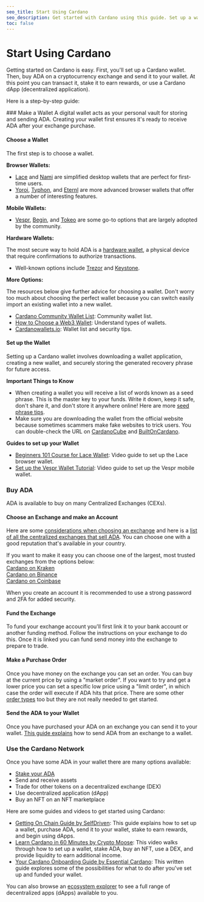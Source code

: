 ```yaml
---
seo_title: Start Using Cardano
seo_description: Get started with Cardano using this guide. Set up a wallet, buy ADA, and start using dApps on Cardano. Explore the ecosystem and dive in.
toc: false
---
```



# Start Using Cardano

Getting started on Cardano is easy. First, you'll set up a Cardano wallet. Then, buy ADA on a cryptocurrency exchange and send it to your wallet. At this point you can transact it, stake it to earn rewards, or use a Cardano dApp (decentralized application).

Here is a step-by-step guide:

<Steps>
### Make a Wallet
A digital wallet acts as your personal vault for storing and sending ADA. Creating your wallet first ensures it's ready to receive ADA after your exchange purchase.

#### Choose a Wallet

The first step is to choose a wallet.

**Browser Wallets:**

- [Lace](https://www.lace.io/)<OS repoURL="https://github.com/input-output-hk/lace" /> and [Nami](https://www.namiwallet.io/)<OS repoURL="https://github.com/input-output-hk/nami" /> are simplified desktop wallets that are perfect for first-time users.
- [Yoroi](https://yoroi-wallet.com/)<OS repoURL="https://github.com/Emurgo/yoroi" />, [Typhon](https://typhonwallet.io/), and [Eternl](https://eternl.io/) are more advanced browser wallets that offer a number of interesting features.

**Mobile Wallets:**

- [Vespr](https://vespr.xyz/), [Begin](https://begin.is/), and [Tokeo](https://tokeopay.io/) are some go-to options that are largely adopted by the community.

**Hardware Wallets:**

The most secure way to hold ADA is a [hardware wallet](https://builtoncardano.com/ecosystem/hardware-wallet), a physical device that require confirmations to authorize transactions.

- Well-known options include [Trezor](https://trezor.io/)<OS repoURL="https://github.com/trezor/trezor-firmware" /> and [Keystone](https://keyst.one/)<OS repoURL="https://github.com/KeystoneHQ/keystone3-firmware" />.

**More Options:**

The resources below give further advice for choosing a wallet. Don't worry too much about choosing the perfect wallet because you can switch easily import an existing wallet into a new wallet.

- [Cardano Community Wallet List](https://cardano-community.github.io/support-faq/Wallets/list/)<OS repoURL="https://github.com/cardano-community/support-faq/blob/master/docs/Wallets/list.md" />: Community wallet list.
- [How to Choose a Web3 Wallet](https://www.essentialcardano.io/article/how-to-choose-a-web3-wallet): Understand types of wallets.
- [Cardanowallets.io](https://cardanowallets.io/): Wallet list and security tips.

#### Set up the Wallet

Setting up a Cardano wallet involves downloading a wallet application, creating a new wallet, and securely storing the generated recovery phrase for future access.

**Important Things to Know**

- When creating a wallet you will receive a list of words known as a seed phrase. This is the master key to your funds. Write it down, keep it safe, don't share it, and don't store it anywhere online! Here are more [seed phrase tips](https://www.reddit.com/r/cardano/wiki/wallets/seedphrase/).
- Make sure you are downloading the wallet from the official website because sometimes scammers make fake websites to trick users. You can double-check the URL on [CardanoCube](https://www.cardanocube.com/categories/wallets) and [BuiltOnCardano](https://builtoncardano.com/ecosystem/wallets).

**Guides to set up your Wallet**

- [Beginners 101 Course for Lace Wallet](https://learncardano.io/courses/lace-wallet/): Video guide to set up the Lace browser wallet.
- [Set up the Vespr Wallet Tutorial](https://www.youtube.com/watch?v=XrNSFL87HFk): Video guide to set up the Vespr mobile wallet.

### Buy ADA

ADA is available to buy on many Centralized Exchanges (CEXs).

#### Choose an Exchange and make an Account

Here are some [considerations when choosing an exchange](https://www.forbes.com/advisor/au/investing/cryptocurrency/how-to-buy-cardano-ada/) and here is a [list of all the centralized exchanges that sell ADA](https://www.coingecko.com/en/coins/cardano#markets). You can choose one with a good reputation that's available in your country.

If you want to make it easy you can choose one of the largest, most trusted exchanges from the options below:  
[Cardano on Kraken](https://www.kraken.com/learn/buy-cardano-ada)  
[Cardano on Binance](https://www.binance.com/en/how-to-buy/cardano)  
[Cardano on Coinbase](https://www.coinbase.com/how-to-buy/cardano)

When you create an account it is recommended to use a strong password and 2FA for added security.

#### Fund the Exchange

To fund your exchange account you'll first link it to your bank account or another funding method. Follow the instructions on your exchange to do this. Once it is linked you can fund send money into the exchange to prepare to trade.

#### Make a Purchase Order

Once you have money on the exchange you can set an order. You can buy at the current price by using a "market order". If you want to try and get a lower price you can set a specific low price using a "limit order", in which case the order will execute if ADA hits that price. There are some other [order types](https://www.coindesk.com/learn/crypto-order-types-101-from-market-to-limit/) too but they are not really needed to get started.

#### Send the ADA to your Wallet

Once you have purchased your ADA on an exchange you can send it to your wallet. [This guide explains](https://help.sundaeswap.finance/en/articles/5852067-how-to-transfer-your-ada-to-a-non-custodial-wallet) how to send ADA from an exchange to a wallet.

### Use the Cardano Network

Once you have some ADA in your wallet there are many options available:

- [Stake your ADA](https://www.adastack.io/staking/start_staking)
- Send and receive assets
- Trade for other tokens on a decentralized exchange (DEX)
- Use decentralized application (dApp)
- Buy an NFT on an NFT marketplace

Here are some guides and videos to get started using Cardano:

- [Getting On Chain Guide by SelfDriven](https://buildingoncardano.dev/getting-on-chain): This guide explains how to set up a wallet, purchase ADA, send it to your wallet, stake to earn rewards, and begin using dApps.
- [Learn Cardano in 60 Minutes by Crypto Moose](https://www.youtube.com/watch?v=T0uik05RW-U): This video walks through how to set up a wallet, stake ADA, buy an NFT, use a DEX, and provide liquidity to earn additional income.
- [Your Cardano Onboarding Guide by Essential Cardano](https://www.essentialcardano.io/article/your-cardano-onboarding-guide): This written guide explores some of the possibilities for what to do after you've set up and funded your wallet.

You can also browse an [ecosystem explorer](https://adastack.io/ecosystem/ecosystem_maps) to see a full range of decentralized apps (dApps) available to you.

</Steps>
